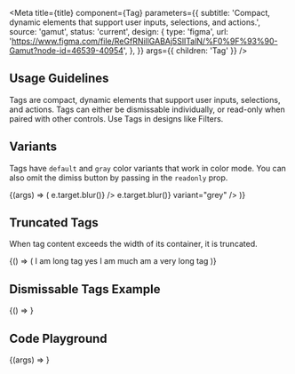 

<Meta
  title={title}
  component={Tag}
  parameters={{
    subtitle:
      'Compact, dynamic elements that support user inputs, selections, and actions.',
    source: 'gamut',
    status: 'current',
    design: {
      type: 'figma',
      url:
        'https://www.figma.com/file/ReGfRNillGABAj5SlITalN/%F0%9F%93%90-Gamut?node-id=46539-40954',
    },
  }}
  args={{ children: 'Tag' }}
/>

## Usage Guidelines

Tags are compact, dynamic elements that support user inputs, selections, and actions. Tags can either be dismissable individually, or read-only when paired with other controls. Use Tags in designs like Filters.

## Variants

Tags have `default` and `gray` color variants that work in color mode. You can also omit the dimiss button by passing in the `readonly` prop.

<Canvas>
  <Story name="Tag Variants">
    {(args) => (
      <FlexBox center justifyContent="space-around">
        <Tag {...args} onDismiss={(e) => e.target.blur()} />
        <Tag {...args} onDismiss={(e) => e.target.blur()} variant="grey" />
        <Tag {...args} readonly />
        <Tag {...args} readonly variant="grey" />
      </FlexBox>
    )}
  </Story>
</Canvas>

## Truncated Tags

When tag content exceeds the width of its container, it is truncated.

<Canvas>
  <Story name="Truncated Tags">
    {() => (
      <Box width="12rem">
        <Tag>I am long tag yes I am much am a very long tag</Tag>
      </Box>
    )}
  </Story>
</Canvas>

## Dismissable Tags Example

<Canvas>
  <Story name="Working Example">{() => <TagExample />}</Story>
</Canvas>

## Code Playground

<Canvas>
  <Story name="Tag">{(args) => <Tag {...args} />}</Story>
</Canvas>

<PropsTable story="Tag" />
